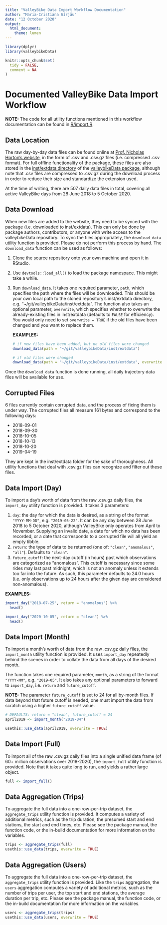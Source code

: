 ```yaml
---
title: "ValleyBike Data Import Workflow Documentation"
author: "Maria-Cristiana Gîrjău"
date: "12 October 2020"
output: 
  html_document:
    theme: lumen
---
```


```r
library(dplyr)
library(valleybikeData)

knitr::opts_chunk$set(
  tidy = FALSE,
  comment = NA
)
```

# Documented ValleyBike Data Import Workflow

**NOTE:** The code for all utility functions mentioned in this workflow documentation can be found in [R/import.R](https://github.com/Amherst-Statistics/valleybikeData/blob/master/R/import.R).

## Data Location

The raw day-by-day data files can be found online at [Prof. Nicholas Horton's website](https://nhorton.people.amherst.edu/valleybikes/), in the form of .csv and .csv.gz files (i.e. compressed .csv format). For full offline functionality of the package, these files are also stored in the [inst/extdata directory](https://github.com/Amherst-Statistics/valleybikeData/tree/master/inst/extdata) of the [valleybikeData package](https://github.com/Amherst-Statistics/valleybikeData), although note that .csv files are compressed to .csv.gz during the download process in order to reduce their size and standardize the extension used.

At the time of writing, there are 507 daily data files in total, covering all active ValleyBike days from 28 June 2018 to 5 October 2020. 

## Data Download

When new files are added to the website, they need to be synced with the package (i.e. downloaded to inst/extdata). This can only be done by package authors, contributors, or anyone with write access to the valleybikeData repository. To sync the files appropriately, the `download_data` utility function is provided. Please do not perform this process by hand. The `download_data` function can be used as follows:

1. Clone the source repository onto your own machine and open it in RStudio.
2. Use `devtools::load_all()` to load the package namespace. This might take a while.
3. Run `download_data`. It takes one required parameter, `path`, which specifies the path where the files will be downloaded. This should be your own local path to the cloned repository's inst/extdata directory, e.g. "~/git/valleybikeData/inst/extdata". The function also takes an optional parameter, `overwrite`, which specifies whether to overwrite the already-existing files in inst/extdata (defaults to `FALSE` for efficiency). You would only need to set `overwrite = TRUE` if the old files have been changed and you want to replace them.

    **EXAMPLES:**

    ```r
    # if new files have been added, but no old files were changed
    download_data(path = "~/git/valleybikeData/inst/extdata")
    
    # if old files were changed
    download_data(path = "~/git/valleybikeData/inst/extdata", overwrite = TRUE)
    ```

Once the `download_data` function is done running, all daily trajectory data files will be available for use.

## Corrupted Files

6 files currently contain corrupted data, and the process of fixing them is under way. The corrupted files all measure 161 bytes and correspond to the following days:

- 2018-09-01
- 2018-09-30
- 2018-10-05
- 2018-10-13
- 2018-10-20
- 2019-04-19

They are kept in the inst/extdata folder for the sake of thoroughness. All utility functions that deal with .csv.gz files can recognize and filter out these files.

## Data Import (Day)

To import a day's worth of data from the raw .csv.gz daily files, the `import_day` utility function is provided. It takes 3 parameters: 

1. `day`: the day for which the data is desired, as a string of the format `"YYYY-MM-DD"`, e.g. `"2019-05-22"`. It can be any day between 28 June 2018 to 5 October 2020, although ValleyBike only operates from April to November. Supplying an invalid date, a date for which no data has been recorded, or a date that corresponds to a corrupted file will all yield an empty tibble.
2. `return`: the type of data to be returned (one of: `"clean"`, `"anomalous"`, `"all"`). Defaults to `"clean"`.
3. `future_cutoff`: the next-day cutoff (in hours) past which observations are categorized as "anomalous". This cutoff is necessary since some rides may last past midnight, which is not an anomaly unless it extends too far into the future. As such, this parameter defaults to 24.0 hours (i.e. only observations up to 24 hours after the given day are considered non-anomalous).

**EXAMPLES:**

```r
import_day("2018-07-25", return = "anomalous") %>%
  head()

import_day("2020-10-05", return = "clean") %>%
  head()
```

## Data Import (Month)

To import a month's worth of data from the raw .csv.gz daily files, the `import_month` utility function is provided. It uses `import_day` repeatedly behind the scenes in order to collate the data from all days of the desired month. 

The function takes one required parameter, `month`, as a string of the format `"YYYY-MM"`, e.g. `"2019-05"`. It also takes any optional parameters to forward to `import_day`, i.e. `return` and `future_cutoff`.

**NOTE:** The parameter `future_cutoff` is set to 24 for all by-month files. If data beyond that future cutoff is needed, one must import the data from scratch using a higher `future_cutoff` value.

```r
# DEFAULTS: return = "clean", future_cutoff = 24
april2019 <- import_month("2019-04")

usethis::use_data(april2019, overwrite = TRUE)
```

## Data Import (Full)

To import all of the raw .csv.gz daily files into a single unified data frame (of 60+ million observations over 2018-2020), the `import_full` utility function is provided. Note that it takes quite long to run, and yields a rather large object.

```r
full <- import_full()
```

## Data Aggregation (Trips)

To aggregate the full data into a one-row-per-trip dataset, the `aggregate_trips` utility function is provided. It computes a variety of additional metrics, such as the trip duration, the presumed start and end stations, the start and end times, etc. Please see the package manual, the function code, or the in-build documentation for more information on the variables.

```r
trips <- aggregate_trips(full)
usethis::use_data(trips, overwrite = TRUE)
```

## Data Aggregation (Users)

To aggregate the full data into a one-row-per-trip dataset, the `aggregate_trips` utility function is provided. Like the `trips` aggregation, the `users` aggregation computes a variety of additional metrics, such as the number of trips per user, the top start and end stations, the average duration per trip, etc. Please see the package manual, the function code, or the in-build documentation for more information on the variables.

```r
users <- aggregate_trips(trips)
usethis::use_data(users, overwrite = TRUE)
```
